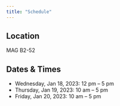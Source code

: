 ```yaml
---
title: "Schedule"
---
```


## Location
MAG B2-52

## Dates & Times

* Wednesday, Jan 18, 2023: 12 pm – 5 pm
* Thursday, Jan 19, 2023: 10 am – 5 pm
* Friday, Jan 20, 2023: 10 am – 5 pm
